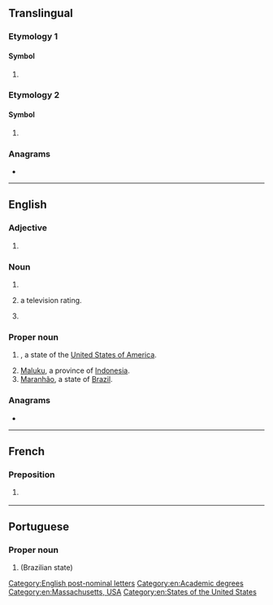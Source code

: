 {{also|Appendix:Variations of "ma"}}
==Translingual==

===Etymology 1===

====Symbol====
{{mul-symbol}}

# {{SI-unit-abb|mega|ampere|[[electrical current]]}}

===Etymology 2===

====Symbol====
{{mul-symbol}}

# {{ISO 3166|1|2|Morocco}}
#: {{syn|mul|MAR|qq1={{w|ISO 3166-1 alpha-3|alpha-3}}}}

===Anagrams===
* {{l|mul|AM}}

----

==English==

===Adjective===
{{en-adj|-}}

# {{lb|en|statistics}} {{initialism of|en|moving average}}

===Noun===
{{en-noun|~}}

# {{initialism of|en|Master of Arts}}
# {{lb|en|US|TV}} {{initialism of|en|[[mature]] [[audience]]|dot=,}} a television rating.
# {{lb|en|US|military}} {{initialism of|en|master-at-arms|dot=;}} {{n-g|also {{m|en|MAA}}.}}

===Proper noun===
{{en-prop|-}}

# {{form of|en|Postal abbreviation|Massachusetts}}, a state of the [[United States of America]].
# [[Maluku]], a province of [[Indonesia]].
# [[Maranhão]], a state of [[Brazil]].

===Anagrams===
* {{anagrams|en|a=am|'am|A&M|A. & M.|A. M.|A.M.|AM|Am|Am.|a.m.|am}}

[[Category:English post-nominal letters]]
[[Category:en:Academic degrees]]
[[Category:en:Massachusetts, USA]]
[[Category:en:States of the United States]]

----

==French==

===Preposition===
{{fr-prep}}

# {{abbreviation of|fr|meilleur avant|t=best before|dot=:}} {{l|en|BB}}

----

==Portuguese==

===Proper noun===
{{pt-proper noun|m}}

# {{lb|pt|Brazil}} {{abbreviation of|pt|Maranhão}} (Brazilian state)